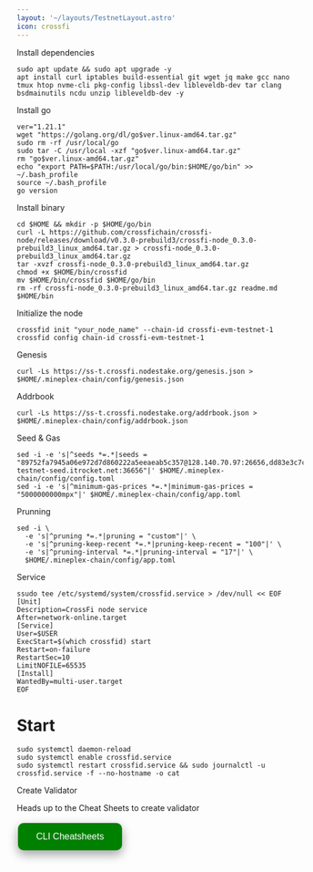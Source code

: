 ```yaml
---
layout: '~/layouts/TestnetLayout.astro'
icon: crossfi
---
```


 Install dependencies 
```
sudo apt update && sudo apt upgrade -y
apt install curl iptables build-essential git wget jq make gcc nano tmux htop nvme-cli pkg-config libssl-dev libleveldb-dev tar clang bsdmainutils ncdu unzip libleveldb-dev -y
```

 Install go
```
ver="1.21.1"
wget "https://golang.org/dl/go$ver.linux-amd64.tar.gz"
sudo rm -rf /usr/local/go
sudo tar -C /usr/local -xzf "go$ver.linux-amd64.tar.gz"
rm "go$ver.linux-amd64.tar.gz"
echo "export PATH=$PATH:/usr/local/go/bin:$HOME/go/bin" >> ~/.bash_profile
source ~/.bash_profile
go version
```

 Install binary

```
cd $HOME && mkdir -p $HOME/go/bin
curl -L https://github.com/crossfichain/crossfi-node/releases/download/v0.3.0-prebuild3/crossfi-node_0.3.0-prebuild3_linux_amd64.tar.gz > crossfi-node_0.3.0-prebuild3_linux_amd64.tar.gz
tar -xvzf crossfi-node_0.3.0-prebuild3_linux_amd64.tar.gz
chmod +x $HOME/bin/crossfid
mv $HOME/bin/crossfid $HOME/go/bin
rm -rf crossfi-node_0.3.0-prebuild3_linux_amd64.tar.gz readme.md $HOME/bin
```
 Initialize the node
```
crossfid init "your_node_name" --chain-id crossfi-evm-testnet-1
crossfid config chain-id crossfi-evm-testnet-1
```

 Genesis
```
curl -Ls https://ss-t.crossfi.nodestake.org/genesis.json > $HOME/.mineplex-chain/config/genesis.json 
```
 Addrbook 
```
curl -Ls https://ss-t.crossfi.nodestake.org/addrbook.json > $HOME/.mineplex-chain/config/addrbook.json 
```
Seed & Gas
```
sed -i -e 's|^seeds *=.*|seeds = "89752fa7945a06e972d7d860222a5eeaeab5c357@128.140.70.97:26656,dd83e3c7c4e783f8a46dbb010ec8853135d29df0@crossfi-testnet-seed.itrocket.net:36656"|' $HOME/.mineplex-chain/config/config.toml
sed -i -e 's|^minimum-gas-prices *=.*|minimum-gas-prices = "5000000000mpx"|' $HOME/.mineplex-chain/config/app.toml

```

 Prunning
```
sed -i \
  -e 's|^pruning *=.*|pruning = "custom"|' \
  -e 's|^pruning-keep-recent *=.*|pruning-keep-recent = "100"|' \
  -e 's|^pruning-interval *=.*|pruning-interval = "17"|' \
  $HOME/.mineplex-chain/config/app.toml
```

 Service
```
ssudo tee /etc/systemd/system/crossfid.service > /dev/null << EOF
[Unit]
Description=CrossFi node service
After=network-online.target
[Service]
User=$USER
ExecStart=$(which crossfid) start
Restart=on-failure
RestartSec=10
LimitNOFILE=65535
[Install]
WantedBy=multi-user.target
EOF
```

# Start
```
sudo systemctl daemon-reload
sudo systemctl enable crossfid.service
sudo systemctl restart crossfid.service && sudo journalctl -u crossfid.service -f --no-hostname -o cat
```

 Create Validator

Heads up to the Cheat Sheets to create validator

<a href="https://service.sychonix.com/testnet/crossfi/cheat" target="_blank">
  <button style="background-color: green; border: none; color: white; padding: 15px 32px; text-align: center; text-decoration: none; display: inline-block; font-size: 16px; margin: 4px 2px; cursor: pointer; border-radius: 10px; box-shadow: 0 8px 16px 0 rgba(0,0,0,0.2), 0 6px 20px 0 rgba(0,0,0,0.19);" onmouseover="this.style.boxShadow='0 0 0 4px rgba(0,255,0,0.5)'" onmouseout="this.style.boxShadow='0 8px 16px 0 rgba(0,0,0,0.2), 0 6px 20px 0 rgba(0,0,0,0.19)'">CLI Cheatsheets</button>
</a>
